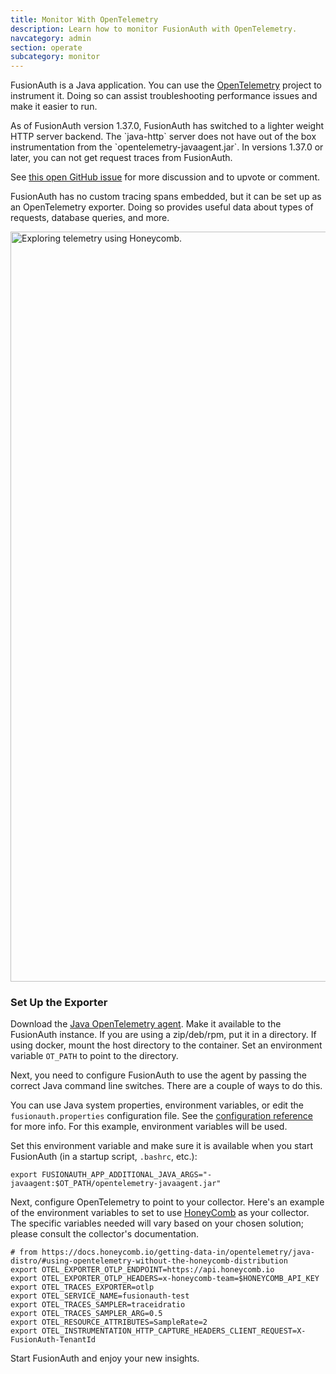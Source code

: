 ```yaml
---
title: Monitor With OpenTelemetry
description: Learn how to monitor FusionAuth with OpenTelemetry.
navcategory: admin
section: operate
subcategory: monitor
---
```


FusionAuth is a Java application. You can use the [OpenTelemetry](https://github.com/open-telemetry/opentelemetry-java-instrumentation) project to instrument it. Doing so can assist troubleshooting performance issues and make it easier to run.

<Aside type="note">
As of FusionAuth version 1.37.0, FusionAuth has switched to a lighter weight HTTP server backend. The `java-http` server does not have out of the box instrumentation from the `opentelemetry-javaagent.jar`. In versions 1.37.0 or later, you can not get request traces from FusionAuth.

See [this open GitHub issue](https://github.com/FusionAuth/fusionauth-issues/issues/1665) for more discussion and to upvote or comment.
</Aside>

FusionAuth has no custom tracing spans embedded, but it can be set up as an OpenTelemetry exporter. Doing so provides useful data about types of requests, database queries, and more.

<img src="/img/docs/operate/secure-and-monitor/opentelemetry-display.png" alt="Exploring telemetry using Honeycomb." width="1200" />

### Set Up the Exporter

Download the [Java OpenTelemetry agent](https://github.com/open-telemetry/opentelemetry-java-instrumentation). Make it available to the FusionAuth instance. If you are using a zip/deb/rpm, put it in a directory. If using docker, mount the host directory to the container.
Set an environment variable `OT_PATH` to point to the directory.

Next, you need to configure FusionAuth to use the agent by passing the correct Java command line switches. There are a couple of ways to do this.

You can use Java system properties, environment variables, or edit the `fusionauth.properties` configuration file. See the [configuration reference](/docs/reference/configuration) for more info. For this example, environment variables will be used.

Set this environment variable and make sure it is available when you start FusionAuth (in a startup script, `.bashrc`, etc.):

```shell title="Enabling OpenTelemetry export"
export FUSIONAUTH_APP_ADDITIONAL_JAVA_ARGS="-javaagent:$OT_PATH/opentelemetry-javaagent.jar"
```

Next, configure OpenTelemetry to point to your collector.
Here's an example of the environment variables to set to use [HoneyComb](https://www.honeycomb.io/) as your collector. The specific variables needed will vary based on your chosen solution; please consult the collector's documentation.

```shell title="Configuring OpenTelemetry collector"
# from https://docs.honeycomb.io/getting-data-in/opentelemetry/java-distro/#using-opentelemetry-without-the-honeycomb-distribution
export OTEL_EXPORTER_OTLP_ENDPOINT=https://api.honeycomb.io
export OTEL_EXPORTER_OTLP_HEADERS=x-honeycomb-team=$HONEYCOMB_API_KEY
export OTEL_TRACES_EXPORTER=otlp
export OTEL_SERVICE_NAME=fusionauth-test
export OTEL_TRACES_SAMPLER=traceidratio
export OTEL_TRACES_SAMPLER_ARG=0.5
export OTEL_RESOURCE_ATTRIBUTES=SampleRate=2
export OTEL_INSTRUMENTATION_HTTP_CAPTURE_HEADERS_CLIENT_REQUEST=X-FusionAuth-TenantId
```

Start FusionAuth and enjoy your new insights.
